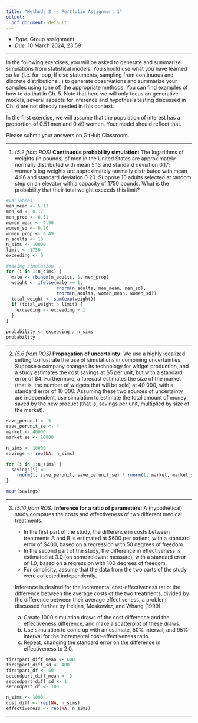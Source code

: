 ```yaml
---
title: "Methods 2 -- Portfolio Assignment 1"
output:
  pdf_document: default
---
```


- _Type:_ Group assignment
- _Due:_ 10 March 2024, 23:59

---

In the following exercises, you will be asked to generate and summarize simulations from statistical models. You should use what you have learned so far (i.e. for loop, if else statements, sampling from continuous and discrete distributions...) to generate observations and summarize your samples using (one of) the appropriate methods. You can find examples of how to do that in Ch. 5. Note that here we will only focus on generative models, several aspects for inference and hypothesis testing discussed in Ch. 4 are not directly needed in this context.

In the first exercise, we will assume that the population of interest has a proportion of 0.51 men and 0.49 women. Your model should reflect that.

Please submit your answers on GitHub Classroom.

---

1. _(5.2 from ROS)_ __Continuous probability simulation:__ The logarithms of weights (in pounds) of men in the United States are approximately normally distributed with mean 5.13 and standard deviation 0.17; women’s log weights are approximately normally distributed with mean 4.96 and standard deviation 0.20. Suppose 10 adults selected at random step on an elevator with a capacity of 1750 pounds. What is the probability that their total weight exceeds this limit?

```r

#variables
men_mean <- 5.13
men_sd <- 0.17
men_prop <- 0.51
women_mean <- 4.96
women_sd <- 0.20
women_prop <- 0.49
n_adults <- 10
n_sims <- 10000
limit <- 1750
exceeding <- 0

#making simulation
for (i in 1:n_sims) {
  male <- rbinom(n_adults, 1, men_prop)
  weight <- ifelse(male == 1,
                   rnorm(n_adults, men_mean, men_sd),
                   rnorm(n_adults, women_mean, women_sd))
  total_weight <- sum(exp(weight))
  if (total_weight > limit) {
    exceeding <- exceeding + 1
  }
}

probability <- exceeding / n_sims
probability

```

---

2. _(5.6 from ROS)_ __Propagation of uncertainty:__ We use a highly idealized setting to illustrate the use of simulations in combining uncertainties. Suppose a company changes its technology for widget production, and a study estimates the cost savings at \$5 per unit, but with a standard error of \$4. Furthermore, a forecast estimates the size of the market (that is, the number of widgets that will be sold) at 40 000, with a standard error of 10 000. Assuming these two sources of uncertainty are independent, use simulation to estimate the total amount of money saved by the new product (that is, savings per unit, multiplied by size of the market).

```r

save_perunit <- 5
save_perunit_se <- 4
market <- 40000
market_se <- 10000

n_sims <- 10000
savings <- rep(NA, n_sims)

for (i in 1:n_sims) {
  savings[i] <-
    rnorm(1, save_perunit, save_perunit_se) * rnorm(1, market, market_se)
}

mean(savings)

```


---

3. _(5.10 from ROS)_ __Inference for a ratio of parameters:__ A (hypothetical) study compares the costs and effectiveness of two different medical treatments.

    - In the first part of the study, the difference in costs between treatments A and B is estimated at \$600 per patient, with a standard error of \$400, based on a regression with 50 degrees of freedom.
    - In the second part of the study, the difference in effectiveness is estimated at 3.0 (on some relevant measure), with a standard error of 1.0, based on a regression with 100 degrees of freedom.
    - For simplicity, assume that the data from the two parts of the study were collected independently.

    Inference is desired for the incremental cost-effectiveness ratio: the difference between the average costs of the two treatments, divided by the difference between their average effectiveness, a problem discussed further by Heitjan, Moskowitz, and Whang (1999).

    (a) Create 1000 simulation draws of the cost difference and the effectiveness difference, and make a scatterplot of these draws.
    (b) Use simulation to come up with an estimate, 50% interval, and 95% interval for the incremental cost-effectiveness ratio.
    (c) Repeat, changing the standard error on the difference in effectiveness to 2.0.
    
```r

firstpart_diff_mean <- 600
firstpart_diff_sd <- 400
firstpart_df <- 50
secondpart_diff_mean <- 3
secondpart_diff_sd <- 1
secondpart_df <- 100

n_sims <- 1000
cost_diff <- rep(NA, n_sims)
effectiveness <- rep(NA, n_sims)

```
    

---
